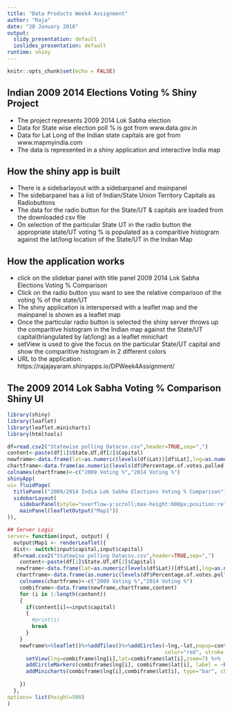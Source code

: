 ```yaml
---
title: "Data Products Week4 Assignment"
author: "Raja"
date: "28 January 2018"
output:
  slidy_presentation: default
  ioslides_presentation: default
runtime: shiny
---
```


```r
knitr::opts_chunk$set(echo = FALSE)
```
## Indian 2009 2014 Elections Voting % Shiny Project

- The project represents 2009 2014 Lok Sabha election 
- Data for State wise election poll % is got from www.data.gov.in
- Data for Lat Long of the Indian state capitals are got from www.mapmyindia.com
- The data is represented in a shiny application and interactive India map


## How the shiny app is built

- There is a sidebarlayout with a sidebarpanel and mainpanel
- The sidebarpanel has a list of Indian/State Union Territory Capitals as Radiobuttons
- The data for the radio button for the State/UT & capitals are loaded from the downloaded csv file
- On selection of the particular State UT in the radio button the appropriate state/UT voting % is populated as a comparitive histogram against the lat/long location of the State/UT in the Indian Map

## How the application works

- click on the slidebar panel with title panel 2009 2014 Lok Sabha Elections Voting % Comparison
- Click on the radio button you want to see the relative comparison of the voting % of the state/UT
- The shiny application is interspersed with a leaflet map and the mainpanel is shown as a leaflet map
- Once the particular radio button is selected the shiny server throws up the comparitive histogram in the Indian map against the State/UT capital(triangulated by lat/long) as a leaflet minichart
- setView is used to give the focus on the particular State/UT capital and show the comparitive histogram in 2 different colors
- URL to the application: https://rajajayaram.shinyapps.io/DPWeek4Assignment/

## The 2009 2014 Lok Sabha Voting % Comparison Shiny UI

```r
library(shiny)
library(leaflet)
library(leaflet.minicharts)
library(htmltools)

df=read.csv2("Statewise polling Datacsv.csv",header=TRUE,sep=",")
content<-paste(df[1]$State.UT,df[2]$Capital)
newframe<-data.frame(lat=as.numeric(levels(df$Lat))[df$Lat],lng=as.numeric(levels(df$Long))[df$Long])
chartframe<-data.frame(as.numeric(levels(df$Percentage.of.votes.polled.2009))[df$Percentage.of.votes.polled.2009],as.numeric(levels(df$Percentage.of.votes.polled.2014))[df$Percentage.of.votes.polled.2014])
colnames(chartframe)<-c("2009 Voting %","2014 Voting %")
shinyApp(
ui= fluidPage(
  titlePanel("2009/2014 India Lok Sabha Elections Voting % Comparison"),
  sidebarLayout(
    sidebarPanel(style="overflow-y:scroll;max-height:600px;position:relative;",radioButtons("capital","Click on State/UT and Capital to get Voting%",c(content))),
    mainPanel(leafletOutput("Map1"))
)),

## Server Logic
server= function(input, output) {
  output$Map1 <- renderLeaflet({
  dist<- switch(input$capital,input$capital)
  df=read.csv2("Statewise polling Datacsv.csv",header=TRUE,sep=",")
    content<-paste(df[1]$State.UT,df[2]$Capital)
   newframe<-data.frame(lat=as.numeric(levels(df$Lat))[df$Lat],lng=as.numeric(levels(df$Long))[df$Long])
   chartframe<-data.frame(as.numeric(levels(df$Percentage.of.votes.polled.2009))[df$Percentage.of.votes.polled.2009],as.numeric(levels(df$Percentage.of.votes.polled.2014))[df$Percentage.of.votes.polled.2014])
    colnames(chartframe)<-c("2009 Voting %","2014 Voting %")
    combiframe<-data.frame(newframe,chartframe,content)
    for (i in 1:length(content))
    {
      if(content[i]==input$capital)
      {
        #print(i)
        break
      }
    }
    newframe%>%leaflet()%>%addTiles()%>%addCircles(~lng,~lat,popup=content[i],weight = 3, radius=40, 
                                                   color="red", stroke = TRUE, fillOpacity = 0.8) %>% 
      setView(lng=combiframe$lng[i],lat=combiframe$lat[i],zoom=7) %>%
      addCircleMarkers(combiframe$lng[i], combiframe$lat[i], label = ~htmlEscape(content[i]),labelOptions=labelOptions(textOnly=TRUE,direction="bottom")) %>% 
      addMinicharts(combiframe$lng[i],combiframe$lat[i], type="bar", chartdata = chartframe,showLabels=TRUE,legend=TRUE,width = 30, height = 40)
    
    })
  },
options= list(height=500)
)
```